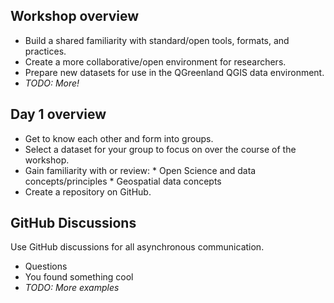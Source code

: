 <!-- vim: set ft=markdown: -->

## Workshop overview

* Build a shared familiarity with standard/open tools, formats, and practices.
* Create a more collaborative/open environment for researchers.
* Prepare new datasets for use in the QGreenland QGIS data environment.
* _TODO: More!_


## Day 1 overview


* Get to know each other and form into groups.
* Select a dataset for your group to focus on over the course of the workshop.
* Gain familiarity with or review:
		 * Open Science and data concepts/principles
		 * Geospatial data concepts
* Create a repository on GitHub.


## GitHub Discussions

Use GitHub discussions for all asynchronous communication.

* Questions
* You found something cool
* _TODO: More examples_
